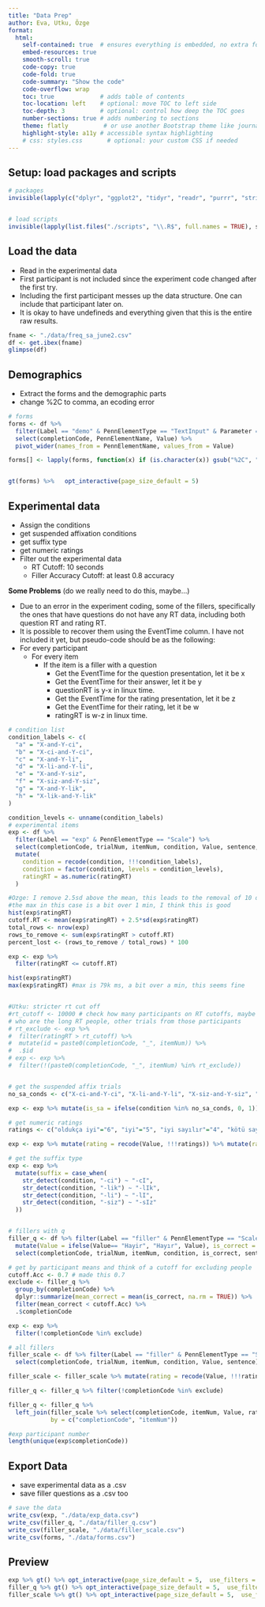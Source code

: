 ```yaml
---
title: "Data Prep"
author: Eva, Utku, Özge
format:
  html:
    self-contained: true  # ensures everything is embedded, no extra folders
    embed-resources: true
    smooth-scroll: true
    code-copy: true
    code-fold: true
    code-summary: "Show the code"
    code-overflow: wrap
    toc: true             # adds table of contents
    toc-location: left    # optional: move TOC to left side
    toc-depth: 3          # optional: control how deep the TOC goes
    number-sections: true # adds numbering to sections
    theme: flatly          # or use another Bootstrap theme like journal, flatly, etc.
    highlight-style: a11y # accessible syntax highlighting
    # css: styles.css       # optional: your custom CSS if needed
---
```






## Setup: load packages and scripts


```r
# packages
invisible(lapply(c("dplyr", "ggplot2", "tidyr", "readr", "purrr", "stringr", "knitr", "dplyr"), library, character.only = TRUE))


# load scripts
invisible(lapply(list.files("./scripts", "\\.R$", full.names = TRUE), source))

```

## Load the data

- Read in the experimental data
- First participant is not included since the experiment code changed after the first try.
- Including the first participant messes up the data structure. One can include that participant later on.
- It is okay to have undefineds and everything given that this is the entire raw results.

```r
fname <- "./data/freq_sa_june2.csv"
df <- get.ibex(fname)
glimpse(df)
```


## Demographics

- Extract the forms and the demographic parts
- change  %2C to comma, an ecoding error

```r
# forms
forms <- df %>%
  filter(Label == "demo" & PennElementType == "TextInput" & Parameter == "Final") %>%
  select(completionCode, PennElementName, Value) %>%
  pivot_wider(names_from = PennElementName, values_from = Value)

forms[] <- lapply(forms, function(x) if (is.character(x)) gsub("%2C", ",", x) else x)


gt(forms) %>%   opt_interactive(page_size_default = 5)
```


## Experimental data

- Assign the conditions
- get suspended affixation conditions
- get suffix type
- get numeric ratings
- Filter out the experimental data
  - RT Cutoff: 10 seconds
  - Filler Accuracy Cutoff: at least 0.8 accuracy

**Some Problems** (do we really need to do this, maybe...)

- Due to an error in the experiment coding, some of the fillers, specifically the ones that have questions do not have any RT data, including both question RT and rating RT. 
- It is possible to recover them using the EventTime column. I have not included it yet, but pseudo-code should be as the following:
- For every participant
  - For every item
    - If the item is a filler with a question
      - Get the EventTime for the question presentation, let it be x
      - Get the EventTime for their answer, let it be y
      - questionRT is y-x in linux time.
      - Get the EventTime for the rating presentation, let it be z
      - Get the EventTime for their rating, let it be w
      - ratingRT is w-z in linux time.

```r
# condition list
condition_labels <- c(
  "a" = "X-and-Y-ci",
  "b" = "X-ci-and-Y-ci",
  "c" = "X-and-Y-li",
  "d" = "X-li-and-Y-li",
  "e" = "X-and-Y-siz",
  "f" = "X-siz-and-Y-siz",
  "g" = "X-and-Y-lik",
  "h" = "X-lik-and-Y-lik"
)

condition_levels <- unname(condition_labels)
# experimental items
exp <- df %>%
  filter(Label == "exp" & PennElementType == "Scale") %>%
  select(completionCode, trialNum, itemNum, condition, Value, sentence, conj1, conj2, ratingRT) %>%
  mutate(
    condition = recode(condition, !!!condition_labels),
    condition = factor(condition, levels = condition_levels),
    ratingRT = as.numeric(ratingRT)
  )

#Ozge: I remove 2.5sd above the mean, this leads to the removal of 10 data points
#the max in this case is a bit over 1 min, I think this is good
hist(exp$ratingRT)
cutoff.RT <- mean(exp$ratingRT) + 2.5*sd(exp$ratingRT)
total_rows <- nrow(exp)
rows_to_remove <- sum(exp$ratingRT > cutoff.RT)
percent_lost <- (rows_to_remove / total_rows) * 100

exp <- exp %>%
  filter(ratingRT <= cutoff.RT)

hist(exp$ratingRT)
max(exp$ratingRT) #max is 79k ms, a bit over a min, this seems fine


#Utku: stricter rt cut off
#rt_cutoff <- 10000 # check how many participants on RT cutoffs, maybe have a bigger one
# who are the long RT people, other trials from those participants
# rt_exclude <- exp %>%
#  filter(ratingRT > rt_cutoff) %>%
#  mutate(id = paste0(completionCode, "_", itemNum)) %>%
#  .$id
# exp <- exp %>%
#  filter(!(paste0(completionCode, "_", itemNum) %in% rt_exclude))


# get the suspended affix trials
no_sa_conds <- c("X-ci-and-Y-ci", "X-li-and-Y-li", "X-siz-and-Y-siz", "X-lik-and-Y-lik")

exp <- exp %>% mutate(is_sa = ifelse(condition %in% no_sa_conds, 0, 1)) 

# get numeric ratings
ratings <- c("oldukça iyi"="6", "iyi"="5", "iyi sayılır"="4", "kötü sayılır"="3", "kötü"="2", "oldukça kötü"="1")

exp <- exp %>% mutate(rating = recode(Value, !!!ratings)) %>% mutate(rating= as.numeric(rating))

# get the suffix type
exp <- exp %>% 
  mutate(suffix = case_when(
    str_detect(condition, "-ci") ~ "-cI",
    str_detect(condition, "-lik") ~ "-lIk",
    str_detect(condition, "-li") ~ "-lI",
    str_detect(condition, "-siz") ~ "-sIz"
  )) 


# fillers with q
filler_q <- df %>% filter(Label == "filler" & PennElementType == "Scale" & PennElementName == "answer" & Parameter == "Choice") %>%
  mutate(Value = ifelse(Value== "Hayir", "Hayır", Value), is_correct = Value == correctAnswer) %>%
  select(completionCode, trialNum, itemNum, condition, is_correct, sentence, question, answer_given = Value, correctAnswer)

# get by participant means and think of a cutoff for excluding people
cutoff.Acc <- 0.7 # made this 0.7
exclude <- filler_q %>%
  group_by(completionCode) %>%
  dplyr::summarize(mean_correct = mean(is_correct, na.rm = TRUE)) %>%
  filter(mean_correct < cutoff.Acc) %>%
  .$completionCode

exp <- exp %>%
  filter(!completionCode %in% exclude)

# all fillers
filler_scale <- df %>% filter(Label == "filler" & PennElementType == "Scale" & PennElementName == "scale") %>%
  select(completionCode, trialNum, itemNum, condition, Value, sentence) %>% filter(!completionCode %in% exclude)

filler_scale <- filler_scale %>% mutate(rating = recode(Value, !!!ratings)) %>% mutate(rating= as.numeric(rating))

filler_q <- filler_q %>% filter(!completionCode %in% exclude)

filler_q <- filler_q %>%
  left_join(filler_scale %>% select(completionCode, itemNum, Value, rating),
            by = c("completionCode", "itemNum"))

#exp participant number
length(unique(exp$completionCode))

```

## Export Data

- save experimental data as a .csv
- save filler questions as a .csv too


```r
# save the data
write_csv(exp, "./data/exp_data.csv")
write_csv(filler_q, "./data/filler_q.csv")
write_csv(filler_scale, "./data/filler_scale.csv")
write_csv(forms, "./data/forms.csv")
```

## Preview

```r
exp %>% gt() %>% opt_interactive(page_size_default = 5,  use_filters = T) %>% tab_header(title = "Experimental Data", subtitle = paste0("N=", length(unique(exp$completionCode)), " excluded = ", length(unique(exclude))))
filler_q %>% gt() %>% opt_interactive(page_size_default = 5,  use_filters = T) %>% tab_header(title = "Filler Question Data", subtitle = paste0("N=", length(unique(exp$completionCode)), " excluded = ", length(unique(exclude))))
filler_scale %>% gt() %>% opt_interactive(page_size_default = 5,  use_filters = T) %>% tab_header(title = "Filler Rating Data", subtitle = paste0("N=", length(unique(exp$completionCode)), " excluded = ", length(unique(exclude))))
```